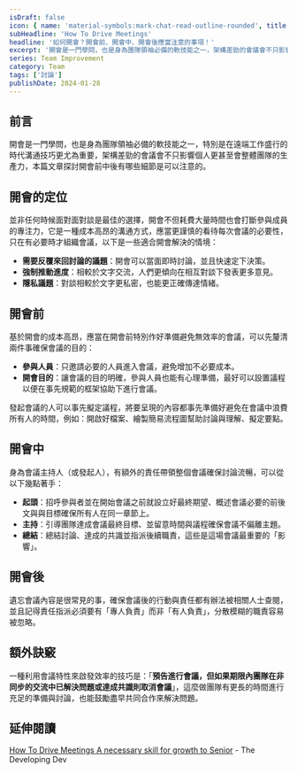 ```yaml
---
isDraft: false
icon: { name: 'material-symbols:mark-chat-read-outline-rounded', title: '打勾對話框符號' }
subHeadline: 'How To Drive Meetings'
headline: '如何開會？開會前、開會中、開會後應當注意的事項！'
excerpt: '開會是一門學問，也是身為團隊領袖必備的軟技能之一，架構差勁的會議會不只影響個人更甚至會整體團隊的生產力，特別是在遠端工作盛行的時代溝通技巧更尤為重要，架構差勁的會議會不只影響個人更甚至會整體團隊的生產力，本篇文章探討開會前中後有哪些細節是可以注意的。'
series: Team Improvement
category: Team
tags: ['討論']
publishDate: 2024-01-28
---
```


## 前言

開會是一門學問，也是身為團隊領袖必備的軟技能之一，特別是在遠端工作盛行的時代溝通技巧更尤為重要，架構差勁的會議會不只影響個人更甚至會整體團隊的生產力，本篇文章探討開會前中後有哪些細節是可以注意的。

## 開會的定位

並非任何時候面對面對談是最佳的選擇，開會不但耗費大量時間也會打斷參與成員的專注力，它是一種成本高昂的溝通方式，應當更謹慎的看待每次會議的必要性，只在有必要時才組織會議，以下是一些適合開會解決的情境：

- **需要反覆來回討論的議題**：開會可以當面即時討論，並且快速定下決策。
- **強制推動進度**：相較於文字交流，人們更傾向在相互對談下發表更多意見。
- **隱私議題**：對談相較於文字更私密，也能更正確傳達情緒。

## 開會前

基於開會的成本高昂，應當在開會前特別作好準備避免無效率的會議，可以先釐清兩件事確保會議的目的：

- **參與人員**：只邀請必要的人員進入會議，避免增加不必要成本。
- **開會目的**：讓會議的目的明確，參與人員也能有心理準備，最好可以設置議程以便在事先規範的框架協助下進行會議。

發起會議的人可以事先擬定議程，將要呈現的內容都事先準備好避免在會議中浪費所有人的時間，例如：開啟好檔案、繪製簡易流程圖幫助討論與理解、擬定要點。

## 開會中

身為會議主持人（或發起人），有額外的責任帶領整個會議確保討論流暢，可以從以下幾點著手：

- **起頭**：招呼參與者並在開始會議之前就設立好最終期望、概述會議必要的前後文與與目標確保所有人在同一章節上。
- **主持**：引導團隊達成會議最終目標、並留意時間與議程確保會議不偏離主題。
- **總結**：總結討論、達成的共識並指派後續職責，這些是這場會議最重要的「影響」。

## 開會後

遺忘會議內容是很常見的事，確保會議後的行動與責任都有辦法被相關人士查閱，並且記得責任指派必須要有「專人負責」而非「有人負責」，分散模糊的職責容易被忽略。

## 額外訣竅

一種利用會議特性來啟發效率的技巧是：「**預告進行會議，但如果期限內團隊在非同步的交流中已解決問題或達成共識則取消會議**」，這麼做團隊有更長的時間進行充足的準備與討論，也能鼓勵盡早共同合作來解決問題。

## 延伸閱讀

[How To Drive Meetings A necessary skill for growth to Senior](https://www.developing.dev/p/how-to-drive-meetings?ref=dailydev) - The Developing Dev
